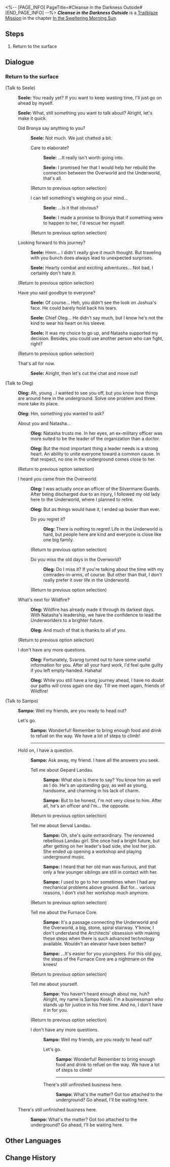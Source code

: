 <%-- [PAGE_INFO]
PageTitle=#Cleanse in the Darkness Outside#
[END_PAGE_INFO] --%>
{{Stub|Dialogue.}}
{{Mission Infobox
|id            = 1011003
|title         = 
|image         = Mission Cleanse in the Darkness Outside.png{{subst:void|<!--$UPLOAD:<<SpriteOutput/Chronicle/1011003.png>-<Mission Cleanse in the Darkness Outside.png>-<Fate's Atlas Images>>-->}}
|type          = Trailblaze
|event_name    = 
|chapter       = In the Sweltering Morning Sun
|requirements  = 
* [[Trailblaze Mission]] ''[[Not Good With Farewells]]'' completed
* Reach [[Equilibrium Level]] 1
|summary       = You avoid the guards and reach the workshop, "Neverwinter," where you secure the cooperation of Serval, who will guide you to the Silvermane Guard Restricted Zone and the location of the Stellaron.
|characters    = Oleg; Sampo; Seele; Trailblazer
|startLocation = [[Jarilo-VI]] - [[Boulder Town]]
|world         = Jarilo-VI
|area          = Boulder Town
|prev          = Not Good With Farewells
|next          = Unattainable Idol
|rewards       = Trailblaze EXP*300; Condensed Aether*3; Credit*8,000
}}
'''''Cleanse in the Darkness Outside''''' is a [[Trailblaze Mission]] in the chapter [[In the Sweltering Morning Sun]].

==Steps==
# Return to the surface

<!--
==Gameplay Notes==

--><!--
==Trial Character==

-->
==Dialogue==
{{Stub Dialogue}}

===Return to the surface{{subst:void|<!--101100112-->}}===
{{Mission Description|type=trailblaze|location=Boulder Town|The longer you stay in this giant underground space, the harder it is to differentiate between the cold rock ceiling and the sky.<br />It's time to return to the surface... But you wouldn't be able to without any help &mdash; because if you could, you would've already done so, isn't that right?<br />The members of Wildfire extends Bronya's greetings to you and are willing to guide you... But you can't be too picky about the guide.<br />Prepare yourself mentally and leave with Sampo.}}
{{Dialogue Start}}

;(Talk to Seele)
:{{A|VO chapter1 6 seele 224.ogg}} '''Seele:''' You ready yet? If you want to keep wasting time, I'll just go on ahead by myself.
:{{A|VO chapter1 6 seele 225.ogg}} '''Seele:''' What, still something you want to talk about? Alright, let's make it quick.
:{{DIcon|Talk}} Did Bronya say anything to you?
::{{A|VO chapter1 6 seele 226.ogg}} '''Seele:''' Not much. We just chatted a bit.
::{{DIcon|Arrow}} Care to elaborate?
:::{{A|VO chapter1 6 seele 227.ogg}} '''Seele:''' ...It really isn't worth going into.
:::{{A|VO chapter1 6 seele 228.ogg}} '''Seele:''' I promised her that I would help her rebuild the connection between the Overworld and the Underworld, that's all.
::;(Return to previous option selection)
::{{DIcon|Arrow}} I can tell something's weighing on your mind...
:::{{A|VO chapter1 6 seele 229.ogg}} '''Seele:''' ...Is it that obvious?
:::{{A|VO chapter1 6 seele 230.ogg}} '''Seele:''' I made a promise to Bronya that if something were to happen to her, I'd rescue her myself.
::;(Return to previous option selection)
:{{DIcon|Talk}} Looking forward to this journey?
::{{A|VO chapter1 6 seele 231.ogg}} '''Seele:''' Hmm... I didn't really give it much thought. But traveling with you bunch does always lead to unexpected surprises.
::{{A|VO chapter1 6 seele 232.ogg}} '''Seele:''' Hearty combat and exciting adventures... Not bad, I certainly don't hate it.
:;(Return to previous option selection)
:{{DIcon|Talk}} Have you said goodbye to everyone?
::{{A|VO chapter1 6 seele 233.ogg}} '''Seele:''' Of course... Heh, you didn't see the look on Joshua's face. He could barely hold back his tears.
::{{A|VO chapter1 6 seele 234.ogg}} '''Seele:''' Chief Oleg... He didn't say much, but I know he's not the kind to wear his heart on his sleeve.
::{{A|VO chapter1 6 seele 235.ogg}} '''Seele:''' It was my choice to go up, and Natasha supported my decision. Besides, you could use another person who can fight, right?
:;(Return to previous option selection)
:{{DIcon|Exit}} That's all for now.
::{{A|VO chapter1 6 seele 236.ogg}} '''Seele:''' Alright, then let's cut the chat and move out!

;(Talk to Oleg)
:{{A|VO chapter1 6 oleg 208 m.ogg}} {{A|VO chapter1 6 oleg 208 f.ogg}} '''Oleg:''' Ah, young {{MC|f=lady|m=lad}}. I wanted to see you off, but you know how things are around here in the underground. Solve one problem and three more take its place.
:{{A|VO chapter1 6 oleg 209.ogg}} '''Oleg:''' Hm, something you wanted to ask?
:{{DIcon|Talk}} About you and Natasha...
::{{A|VO chapter1 6 oleg 210.ogg}} '''Oleg:''' Natasha trusts me. In her eyes, an ex-military officer was more suited to be the leader of the organization than a doctor.
::{{A|VO chapter1 6 oleg 211.ogg}} '''Oleg:''' But the most important thing a leader needs is a strong heart. An ability to unite everyone toward a common cause. In that respect, no one in the underground comes close to her.
:;(Return to previous option selection)
:{{DIcon|Talk}} I heard you came from the Overworld.
::{{A|VO chapter1 6 oleg 212.ogg}} '''Oleg:''' I was actually once an officer of the Silvermane Guards. After being discharged due to an injury, I followed my old lady here to the Underworld, where I planned to retire.
::{{A|VO chapter1 6 oleg 213.ogg}} '''Oleg:''' But as things would have it, I ended up busier than ever.
::{{DIcon|Arrow}} Do you regret it?
:::{{A|VO chapter1 6 oleg 214.ogg}} '''Oleg:''' There is nothing to regret! Life in the Underworld is hard, but people here are kind and everyone is close like one big family.
::;(Return to previous option selection)
::{{DIcon|Arrow}} Do you miss the old days in the Overworld?
:::{{A|VO chapter1 6 oleg 215.ogg}} '''Oleg:''' Do I miss it? If you're talking about the time with my comrades-in-arms, of course. But other than that, I don't really prefer it over life in the Underworld.
::;(Return to previous option selection)
:{{DIcon|Talk}} What's next for Wildfire?
::{{A|VO chapter1 6 oleg 216.ogg}} '''Oleg:''' Wildfire has already made it through its darkest days. With Natasha's leadership, we have the confidence to lead the Underworlders to a brighter future.
::{{A|VO chapter1 6 oleg 217.ogg}} '''Oleg:''' And much of that is thanks to all of you.
:;(Return to previous option selection)
:{{DIcon|Exit}} I don't have any more questions.
::{{A|VO chapter1 6 oleg 218.ogg}} '''Oleg:''' Fortunately, Svarog turned out to have some useful information for you. After all your hard work, I'd feel quite guilty if you left empty-handed. Hahaha!
::{{A|VO chapter1 6 oleg 219.ogg}} '''Oleg:''' While you still have a long journey ahead, I have no doubt our paths will cross again one day. Till we meet again, friends of Wildfire!

;(Talk to Sampo)
:{{A|VO chapter1 6 sampo 211.ogg}} '''Sampo:''' Well my friends, are you ready to head out?
:{{DIcon|Arrow}} Let's go.
::{{A|VO chapter1 6 sampo 212.ogg}} '''Sampo:''' Wonderful! Remember to bring enough food and drink to refuel on the way. We have a lot of steps to climb!
::----
:{{DIcon|Arrow}} Hold on, I have a question.
::{{A|VO chapter1 6 sampo 213.ogg}} '''Sampo:''' Ask away, my friend. I have all the answers you seek.
::{{DIcon|Talk}} Tell me about Gepard Landau.
:::{{A|VO chapter1 6 sampo 214.ogg}} '''Sampo:''' What else is there to say? You know him as well as I do. He's an upstanding guy, as well as young, handsome, and charming in his lack of charm.
:::{{A|VO chapter1 6 sampo 215.ogg}} '''Sampo:''' But to be honest, I'm not very close to him. After all, he's an officer and I'm... the opposite.
::;(Return to previous option selection)
::{{DIcon|Talk}} Tell me about Serval Landau.
:::{{A|VO chapter1 6 sampo 216.ogg}} '''Sampo:''' Oh, she's quite extraordinary. The renowned rebellious Landau girl. She once had a bright future, but after getting on her leader's bad side, she lost her job. She ended up opening a workshop and playing underground music.
:::{{A|VO chapter1 6 sampo 217.ogg}} '''Sampo:''' I heard that her old man was furious, and that only a few younger siblings are still in contact with her.
:::{{A|VO chapter1 6 sampo 218.ogg}} '''Sampo:''' I used to go to her sometimes when I had any mechanical problems above ground. But for... various reasons, I don't visit her workshop much anymore.
::;(Return to previous option selection)
::{{DIcon|Talk}} Tell me about the Furnace Core.
:::{{A|VO chapter1 6 sampo 219.ogg}} '''Sampo:''' It's a passage connecting the Underworld and the Overworld, a big, stone, spiral stairway. Y'know, I don't understand the Architects' obsession with making these steps when there is such advanced technology available. Wouldn't an elevator have been better?
:::{{A|VO chapter1 6 sampo 220.ogg}} '''Sampo:''' ...It's easier for you youngsters. For this old guy, the steps of the Furnace Core are a nightmare on the knees!
::;(Return to previous option selection)
::{{DIcon|Talk}} Tell me about yourself.
:::{{A|VO chapter1 6 sampo 221.ogg}} '''Sampo:''' You haven't heard enough about me, huh? Alright, my name is Sampo Koski. I'm a businessman who stands up for justice in his free time. And no, I don't have it in for you.
::;(Return to previous option selection)
::{{DIcon|Arrow}} I don't have any more questions.
:::{{A|VO chapter1 6 sampo 211.ogg}} '''Sampo:''' Well my friends, are you ready to head out?
:::{{DIcon|Arrow}} Let's go.
::::{{A|VO chapter1 6 sampo 212.ogg}} '''Sampo:''' Wonderful! Remember to bring enough food and drink to refuel on the way. We have a lot of steps to climb!
::::----
:::{{DIcon|Exit}} There's still unfinished business here.
::::{{A|VO chapter1 6 sampo 222.ogg}} '''Sampo:''' What's the matter? Got too attached to the underground? Go ahead, I'll be waiting here.
:{{DIcon|Exit}} There's still unfinished business here.
::{{A|VO chapter1 6 sampo 222.ogg}} '''Sampo:''' What's the matter? Got too attached to the underground? Go ahead, I'll be waiting here.
{{Dialogue End}}

==Other Languages==
{{Other Languages
|en   = Cleanse in the Darkness Outside
|zhs  = 在屋外的黑暗中洗涤
|zht  = 在屋外的黑暗中洗滌
|ja   = 屋外の闇の中で
|ko   = 옥외의 어둠 속 세척
|es   = Purificación en la oscuridad externa
|fr   = Raser les murs
|ru   = Очистка внешней тьмы
|th   = ชะล้างท่ามกลางความมืดภายนอก
|vi   = Gột Rửa Trong Bóng Tối Bên Ngoài
|de   = Reinigung in der Dunkelheit da draußen
|id   = Pencucian di Luar Kegelapan
|pt   = Limpeza na Escuridão Lá Fora
}}

==Change History==
{{Change History|1.0}}
